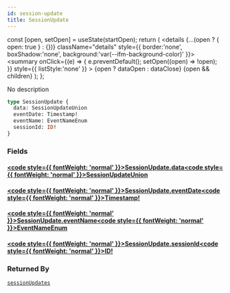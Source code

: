 ```yaml
---
id: session-update
title: SessionUpdate
---
```









  const [open, setOpen] = useState(startOpen);
  return (
    <details {...(open ? { open: true } : {})} className="details" style={{ border:'none', boxShadow:'none', background:'var(--ifm-background-color)' }}>
      <summary
        onClick={(e) => {
          e.preventDefault();
          setOpen((open) => !open);
        }}
        style={{ listStyle:'none' }}
      >
      {open ? dataOpen : dataClose}
      </summary>
      {open && children}
    </details>
  );
};








No description


```graphql
type SessionUpdate {
  data: SessionUpdateUnion
  eventDate: Timestamp!
  eventName: EventNameEnum
  sessionId: ID!
}
```




### Fields

#### [<code style={{ fontWeight: 'normal' }}>SessionUpdate.<b>data</b></code>](#)<Bullet />[<code style={{ fontWeight: 'normal' }}><b>SessionUpdateUnion</b></code>](/api/types/unions/session-update-union.mdx) <Badge class="badge badge--secondary " text="union"/> 



#### [<code style={{ fontWeight: 'normal' }}>SessionUpdate.<b>eventDate</b></code>](#)<Bullet />[<code style={{ fontWeight: 'normal' }}><b>Timestamp!</b></code>](/api/types/scalars/timestamp.mdx) <Badge class="badge badge--secondary badge--non_null" text="non-null"/> <Badge class="badge badge--secondary " text="scalar"/> 



#### [<code style={{ fontWeight: 'normal' }}>SessionUpdate.<b>eventName</b></code>](#)<Bullet />[<code style={{ fontWeight: 'normal' }}><b>EventNameEnum</b></code>](/api/types/enums/event-name-enum.mdx) <Badge class="badge badge--secondary " text="enum"/> 



#### [<code style={{ fontWeight: 'normal' }}>SessionUpdate.<b>sessionId</b></code>](#)<Bullet />[<code style={{ fontWeight: 'normal' }}><b>ID!</b></code>](/api/types/scalars/id.mdx) <Badge class="badge badge--secondary badge--non_null" text="non-null"/> <Badge class="badge badge--secondary " text="scalar"/> 







### Returned By

[`sessionUpdates`](/api/operations/queries/session-updates.mdx)  <Badge class="badge badge--secondary badge--relation" text="query"/>